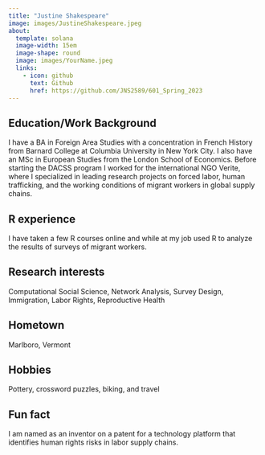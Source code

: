 ```yaml
---
title: "Justine Shakespeare"
image: images/JustineShakespeare.jpeg
about:
  template: solana
  image-width: 15em
  image-shape: round
  image: images/YourName.jpeg
  links:
    - icon: github
      text: Github
      href: https://github.com/JNS2589/601_Spring_2023
---
```


## Education/Work Background

I have a BA in Foreign Area Studies with a concentration in French History from Barnard College at Columbia University in New York City. I also have an MSc in European Studies from the London School of Economics. Before starting the DACSS program I worked for the international NGO Verite, where I specialized in leading research projects on forced labor, human trafficking, and the working conditions of migrant workers in global supply chains.

## R experience

I have taken a few R courses online and while at my job used R to analyze the results of surveys of migrant workers.

## Research interests

Computational Social Science, Network Analysis, Survey Design, Immigration, Labor Rights, Reproductive Health

## Hometown

Marlboro, Vermont

## Hobbies

Pottery, crossword puzzles, biking, and travel

## Fun fact

I am named as an inventor on a patent for a technology platform that identifies human rights risks in labor supply chains.
